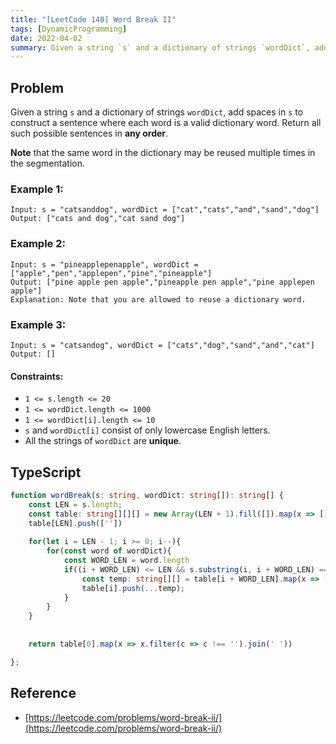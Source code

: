 ```yaml
---
title: "[LeetCode 140] Word Break II"
tags: [DynamicProgramming]
date: 2022-04-02
summary: Given a string `s` and a dictionary of strings `wordDict`, add spaces in `s` to construct a sentence where each word is a valid dictionary word.
---
```


## Problem

Given a string `s` and a dictionary of strings `wordDict`, add spaces in `s` to construct a sentence where each word is a valid dictionary word. Return all such possible sentences in **any order**.

**Note** that the same word in the dictionary may be reused multiple times in the segmentation.

### Example 1:

```
Input: s = "catsanddog", wordDict = ["cat","cats","and","sand","dog"]
Output: ["cats and dog","cat sand dog"]
```

### Example 2:

```
Input: s = "pineapplepenapple", wordDict = ["apple","pen","applepen","pine","pineapple"]
Output: ["pine apple pen apple","pineapple pen apple","pine applepen apple"]
Explanation: Note that you are allowed to reuse a dictionary word.
```

### Example 3:

```
Input: s = "catsandog", wordDict = ["cats","dog","sand","and","cat"]
Output: []
```
 
#### Constraints:

- `1 <= s.length <= 20`
- `1 <= wordDict.length <= 1000`
- `1 <= wordDict[i].length <= 10`
- `s` and `wordDict[i]` consist of only lowercase English letters.
- All the strings of `wordDict` are **unique**.

## TypeScript

```typescript
function wordBreak(s: string, wordDict: string[]): string[] {
    const LEN = s.length;
    const table: string[][][] = new Array(LEN + 1).fill([]).map(x => []);
    table[LEN].push([''])
    
    for(let i = LEN - 1; i >= 0; i--){
        for(const word of wordDict){
            const WORD_LEN = word.length
            if((i + WORD_LEN) <= LEN && s.substring(i, i + WORD_LEN) === word){
                const temp: string[][] = table[i + WORD_LEN].map(x => [word, ...x]);
                table[i].push(...temp);
            }
        }
    }
    
    
    return table[0].map(x => x.filter(c => c !== '').join(' '))

};
```

## Reference

- [https://leetcode.com/problems/word-break-ii/](https://leetcode.com/problems/word-break-ii/)
